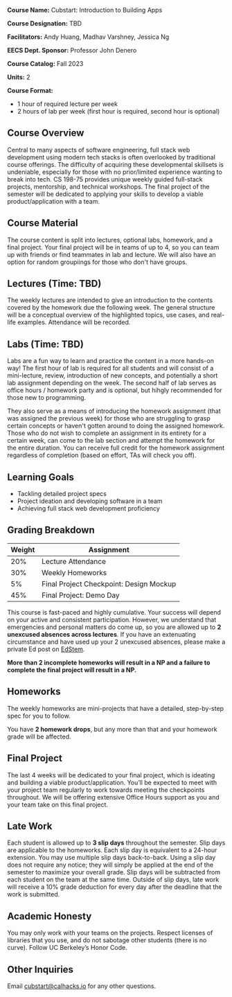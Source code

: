 **Course Name:** Cubstart: Introduction to Building Apps

**Course Designation:** TBD

**Facilitators:** Andy Huang, Madhav Varshney, Jessica Ng

**EECS Dept. Sponsor:** Professor John Denero

**Course Catalog:** Fall 2023

**Units:** 2

**Course Format:** 
- 1 hour of required lecture per week
- 2 hours of lab per week (first hour is required, second hour is optional)

## Course Overview

Central to many aspects of software engineering, full stack web development using modern tech stacks is often overlooked by traditional course offerings. The difficulty of acquiring these developmental skillsets is undeniable, especially for those with no prior/limited experience wanting to break into tech. CS 198-75 provides unique weekly guided full-stack projects, mentorship, and technical workshops. The final project of the semester will be dedicated to applying your skills to develop a viable product/application with a team.

## Course Material

The course content is split into lectures, optional labs, homework, and a final project. Your final project will be in teams of up to 4, so you can team up with friends or find teammates in lab and lecture. We will also have an option for random groupiings for those who don't have groups.

## Lectures (Time: TBD)

The weekly lectures are intended to give an introduction to the contents covered by the homework due the following week. The general structure will be a conceptual overview of the highlighted topics, use cases, and real-life examples. Attendance will be recorded.

## Labs (Time: TBD)

Labs are a fun way to learn and practice the content in a more hands-on way! The first hour of lab is required for all students and will consist of a mini-lecture, review, introduction of new concepts, and potentially a short lab assignment depending on the week. The second half of lab serves as office hours / homework party and is optional, but hihgly recommended for those new to programming.  

They also serve as a means of introducing the homework assignment (that was assigned the previous week) for those who are struggling to grasp certain concepts or haven't gotten around to doing the assigned homework. Those who do not wish to complete an assignment in its entirety for a certain week, can come to the lab section and attempt the homework for the entire duration. You can receive full credit for the homework assignment regardless of completion (based on effort, TAs will check you off). 

## Learning Goals
- Tackling detailed project specs
- Project ideation and developing software in a team
- Achieving full stack web development proficiency

## Grading Breakdown

| **Weight**  | **Assignment**                          |
| ----------- | --------------------------------------- |
| 20%         | Lecture Attendance                      |
| 30%         | Weekly Homeworks                        |
| 5%          | Final Project Checkpoint: Design Mockup |
| 45%         | Final Project: Demo Day                 |

This course is fast-paced and highly cumulative. Your success will depend on your active and consistent participation. However, we understand that emergencies and personal matters do come up, so you are allowed up to **2 unexcused absences across lectures**. If you have an extenuating circumstance and have used up your 2 unexcused absences, please make a private Ed post on [EdStem](https://edstem.org/us/join/k4UPks).

**More than 2 incomplete homeworks will result in a NP and a failure to complete the final project will result in a NP.**

## Homeworks

The weekly homeworks are mini-projects that have a detailed, step-by-step spec for you to follow. 

You have **2 homework drops**, but any more than that and your homework grade will be affected.

## Final Project

The last 4 weeks will be dedicated to your final project, which is ideating and building a viable product/application. You’ll be expected to meet with your project team regularly to work towards meeting the checkpoints throughout. We will be offering extensive Office Hours support as you and your team take on this final project.

## Late Work

Each student is allowed up to **3 slip days** throughout the semester. Slip days are applicable to the homeworks. Each slip day is equivalent to a 24-hour extension. You may use multiple slip days back-to-back. Using a slip day does not require any notice; they will simply be applied at the end of the semester to maximize your overall grade. Slip days will be subtracted from each student on the team at the same time. Outside of slip days, late work will receive a 10% grade deduction for every day after the deadline that the work is submitted.

## Academic Honesty

You may only work with your teams on the projects. Respect licenses of libraries that you use, and do not sabotage other students (there is no curve). Follow UC Berkeley’s Honor Code.

## Other Inquiries

Email cubstart@calhacks.io for any other questions.